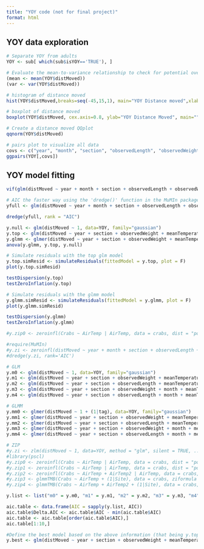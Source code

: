 ```yaml
---
title: "YOY code (not for final project)"
format: html
---
```


## YOY data exploration
```r
# Separate YOY from adults
YOY <- sub[ which(sub$isYOY=='TRUE'), ]
```

```r
# Evaluate the mean-to-variance relationship to check for potential overdispersion
(mean <- mean(YOY$distMoved))
(var <- var(YOY$distMoved))
```

```r
# histogram of distance moved
hist(YOY$distMoved,breaks=seq(-45,15,1), main="YOY Distance moved",xlab="Distance", right=TRUE,freq=FALSE, col=adjustcolor("darkred",0.5))

# boxplot of distance moved
boxplot(YOY$distMoved, cex.axis=0.8, ylab="YOY Distance Moved", main="")
```

```r
# Create a distance moved QQplot
qqnorm(YOY$distMoved)
```

```r
# pairs plot to visualize all data
covs <- c("year", "month", "section", "observedLength", "observedWeight", "meanTemperature", "meanFlowByRiver")
ggpairs(YOY[,covs])
```

## YOY model fitting
```r
vif(glm(distMoved ~ year + month + section + observedLength + observedWeight + meanTemperature + meanFlowByRiver, data=YOY, family="gaussian", na.action = "na.omit"))
```

```r
# AIC the faster way using the 'dredge()' function in the MuMIn package
yfull <- glm(distMoved ~ year + month + section + observedLength + observedWeight + meanTemperature + meanFlowByRiver, data=YOY, family="gaussian", na.action = "na.fail")

dredge(yfull, rank = "AIC")
```

```r
y.null <- glm(distMoved ~ 1, data=YOY, family="gaussian")
y.top <- glm(distMoved ~ year + section + observedWeight + meanTemperature + meanFlowByRiver, data=YOY, family="gaussian")
y.glmm <- glmer(distMoved ~ year + section + observedWeight + meanTemperature + meanFlowByRiver + (1|tag), data=YOY, family="gaussian")
anova(y.glmm, y.top, y.null)
```

```r
# Simulate residuals with the top glm model
y.top.simResid <- simulateResiduals(fittedModel = y.top, plot = F)
plot(y.top.simResid)
```

```r
testDispersion(y.top)
testZeroInflation(y.top)
```

```r
# Simulate residuals with the glmm model
y.glmm.simResid <- simulateResiduals(fittedModel = y.glmm, plot = F)
plot(y.glmm.simResid)
```

```r
testDispersion(y.glmm)
testZeroInflation(y.glmm)
```

```r
#y.zip0 <- zeroinfl(Crabs ~ AirTemp | AirTemp, data = crabs, dist = "poisson", link = "logit")

#require(MuMIn)
#y.zi <- zeroinfl(distMoved ~ year + month + section + observedLength + observedWeight + meanTemperature + meanFlowByRiver, ziformula = ~ year + month + section + observedLength + observedWeight + meanTemperature + meanFlowByRiver + tag, data=YOY, dist = "gaussian", link = "identity", na.action = 'na.fail')
#dredge(y.zi, rank='AIC')
```

```r
# GLM
y.m0 <- glm(distMoved ~ 1, data=YOY, family="gaussian")
y.m1 <- glm(distMoved ~ year + section + observedWeight + meanTemperature + meanFlowByRiver, data=YOY, family="gaussian")
y.m2 <- glm(distMoved ~ year + section + observedLength + meanTemperature + meanFlowByRiver, data=YOY, family="gaussian")
y.m3 <- glm(distMoved ~ year + section + observedWeight + month + meanTemperature + meanFlowByRiver, data=YOY, family="gaussian")
y.m4 <- glm(distMoved ~ year + section + observedLength + month + meanTemperature + meanFlowByRiver, data=YOY, family="gaussian")

# GLMM
y.mm0 <- glmer(distMoved ~ 1 + (1|tag), data=YOY, family="gaussian")
y.mm1 <- glmer(distMoved ~ year + section + observedWeight + meanTemperature + meanFlowByRiver + (1|tag), data=YOY, family="gaussian")
y.mm2 <- glmer(distMoved ~ year + section + observedLength + meanTemperature + meanFlowByRiver + (1|tag), data=YOY, family="gaussian")
y.mm3 <- glmer(distMoved ~ year + section + observedWeight + month + meanTemperature + meanFlowByRiver + (1|tag), data=YOY, family="gaussian")
y.mm4 <- glmer(distMoved ~ year + section + observedLength + month + meanTemperature + meanFlowByRiver + (1|tag), data=YOY, family="gaussian")

# ZIP
#y.zi <- zlm(distMoved ~ 1, data=YOY, method = "glm", silent = TRUE, ...)
#library(pscl)
#y.zip0 <- zeroinfl(Crabs ~ AirTemp | AirTemp, data = crabs, dist = "poisson", link = "logit")
#y.zip1 <- zeroinfl(Crabs ~ AirTemp | AirTemp, data = crabs, dist = "poisson", link = "logit")
#y.zip2 <- zeroinfl(Crabs ~ AirTemp + AirTemp2 | AirTemp, data = crabs, dist = "poisson", link = "logit")
#y.zip3 <- glmmTMB(Crabs ~ AirTemp + (1|Site), data = crabs, ziformula = ~ AirTemp, family = "poisson")
#y.zip4 <- glmmTMB(Crabs ~ AirTemp + AirTemp2 + (1|Site), data = crabs, ziformula = ~ AirTemp, family = "poisson")

y.list <- list("m0" = y.m0, "m1" = y.m1, "m2" = y.m2, "m3" = y.m3, "m4" = y.m4, "mm0" = y.mm0, "mm1" = y.mm1, "mm2" = y.mm2, "mm3" = y.mm3, "mm4" = y.mm4)

aic.table <- data.frame(AIC = sapply(y.list, AIC))
aic.table$Delta.AIC <- aic.table$AIC - min(aic.table$AIC)
aic.table <- aic.table[order(aic.table$AIC),]
aic.table[1:10,]
```

```r
#Define the best model based on the above information (that being y.top/y.m1)
y.best <- glm(distMoved ~ year + section + observedWeight + meanTemperature + meanFlowByRiver, data=YOY, family="gaussian", na.action = "na.fail")
```